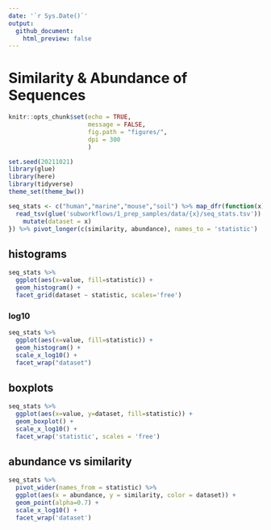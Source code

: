 ```yaml
---
date: '`r Sys.Date()`'
output: 
  github_document:
    html_preview: false
---
```


# Similarity & Abundance of Sequences

```r
knitr::opts_chunk$set(echo = TRUE,
                      message = FALSE,
                      fig.path = "figures/",
                      dpi = 300
                      )
```
```r
set.seed(20211021)
library(glue)
library(here)
library(tidyverse)
theme_set(theme_bw())
```

```r
seq_stats <- c("human","marine","mouse","soil") %>% map_dfr(function(x) {
  read_tsv(glue('subworkflows/1_prep_samples/data/{x}/seq_stats.tsv')) %>% 
    mutate(dataset = x)
}) %>% pivot_longer(c(similarity, abundance), names_to = 'statistic')
```

## histograms

```r
seq_stats %>% 
  ggplot(aes(x=value, fill=statistic)) +
  geom_histogram() +
  facet_grid(dataset ~ statistic, scales='free')
```

### log10

```r
seq_stats %>% 
  ggplot(aes(x=value, fill=statistic)) +
  geom_histogram() +
  scale_x_log10() +
  facet_wrap("dataset")
```

## boxplots

```r
seq_stats %>% 
  ggplot(aes(x=value, y=dataset, fill=statistic)) +
  geom_boxplot() +
  scale_x_log10() +
  facet_wrap('statistic', scales = 'free')
``` 


## abundance vs similarity

```r
seq_stats %>% 
  pivot_wider(names_from = statistic) %>% 
  ggplot(aes(x = abundance, y = similarity, color = dataset)) +
  geom_point(alpha=0.7) +
  scale_x_log10() +
  facet_wrap('dataset')
```



